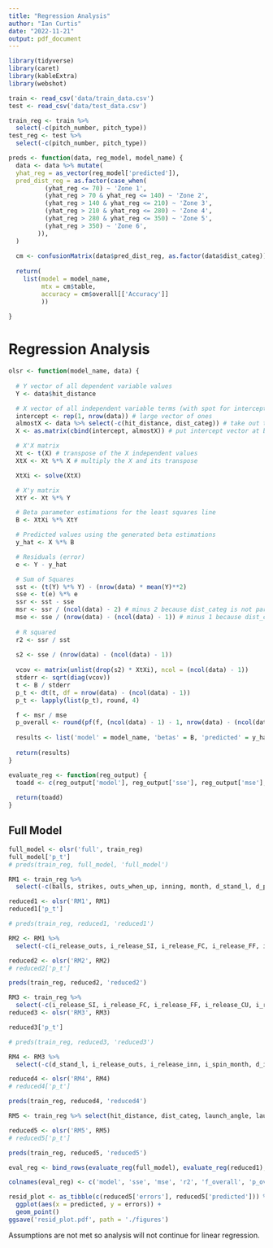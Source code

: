 ```yaml
---
title: "Regression Analysis"
author: "Ian Curtis"
date: "2022-11-21"
output: pdf_document
---
```


```r
library(tidyverse)
library(caret)
library(kableExtra)
library(webshot)
```

```r
train <- read_csv('data/train_data.csv')
test <- read_csv('data/test_data.csv')
```

```r
train_reg <- train %>% 
  select(-c(pitch_number, pitch_type))
test_reg <- test %>% 
  select(-c(pitch_number, pitch_type))
```

```r
preds <- function(data, reg_model, model_name) {
  data <- data %>% mutate(
  yhat_reg = as_vector(reg_model['predicted']),
  pred_dist_reg = as.factor(case_when(
          (yhat_reg <= 70) ~ 'Zone 1',
          (yhat_reg > 70 & yhat_reg <= 140) ~ 'Zone 2',
          (yhat_reg > 140 & yhat_reg <= 210) ~ 'Zone 3',
          (yhat_reg > 210 & yhat_reg <= 280) ~ 'Zone 4',
          (yhat_reg > 280 & yhat_reg <= 350) ~ 'Zone 5',
          (yhat_reg > 350) ~ 'Zone 6',
        )),
  )
  
  cm <- confusionMatrix(data$pred_dist_reg, as.factor(data$dist_categ))
  
  return(
    list(model = model_name, 
         mtx = cm$table, 
         accuracy = cm$overall[['Accuracy']]
         ))
  
}
```


# Regression Analysis

```r
olsr <- function(model_name, data) {
  
  # Y vector of all dependent variable values
  Y <- data$hit_distance

  # X vector of all independent variable terms (with spot for intercept)
  intercept <- rep(1, nrow(data)) # large vector of ones
  almostX <- data %>% select(-c(hit_distance, dist_categ)) # take out the dependent variable
  X <- as.matrix(cbind(intercept, almostX)) # put intercept vector at beginning

  # X'X matrix
  Xt <- t(X) # transpose of the X independent values
  XtX <- Xt %*% X # multiply the X and its transpose

  XtXi <- solve(XtX)

  # X'y matrix
  XtY <- Xt %*% Y

  # Beta parameter estimations for the least squares line
  B <- XtXi %*% XtY

  # Predicted values using the generated beta estimations
  y_hat <- X %*% B

  # Residuals (error)
  e <- Y - y_hat

  # Sum of Squares
  sst <- (t(Y) %*% Y) - (nrow(data) * mean(Y)**2)
  sse <- t(e) %*% e
  ssr <- sst - sse
  msr <- ssr / (ncol(data) - 2) # minus 2 because dist_categ is not part of analysis
  mse <- sse / (nrow(data) - (ncol(data) - 1)) # minus 1 because dist_categ is not part of analysis
  
  # R squared
  r2 <- ssr / sst
  
  s2 <- sse / (nrow(data) - (ncol(data) - 1))
  
  vcov <- matrix(unlist(drop(s2) * XtXi), ncol = (ncol(data) - 1))
  stderr <- sqrt(diag(vcov))
  t <- B / stderr
  p_t <- dt(t, df = nrow(data) - (ncol(data) - 1))
  p_t <- lapply(list(p_t), round, 4)

  f <- msr / mse
  p_overall <- round(pf(f, (ncol(data) - 1) - 1, nrow(data) - (ncol(data) - 1), lower.tail = F), 4)
  
  results <- list('model' = model_name, 'betas' = B, 'predicted' = y_hat, 'errors' = e, 'sst' = sst, 'sse' = sse, 'ssr'= ssr, 'msr' = msr, 'mse' = mse, 'r2' = r2, 's2' = s2, 'std_errs' = stderr, 't' = t, 'p_t' = p_t, 'f' = f, 'p_overall' = p_overall)
  
  return(results)
}

evaluate_reg <- function(reg_output) {
  toadd <- c(reg_output['model'], reg_output['sse'], reg_output['mse'], reg_output['r2'], reg_output['f'], reg_output['p_overall'])
  
  return(toadd)
}

```

## Full Model

```r
full_model <- olsr('full', train_reg)
full_model['p_t']
# preds(train_reg, full_model, 'full_model')
```


```r
RM1 <- train_reg %>% 
  select(-c(balls, strikes, outs_when_up, inning, month, d_stand_l, d_pthrow_l, i_release_balls, i_release_inn, i_release_spin, i_ball_strike, i_spin_month))

reduced1 <- olsr('RM1', RM1)
reduced1['p_t']

# preds(train_reg, reduced1, 'reduced1')
```

```r
RM2 <- RM1 %>% 
  select(-c(i_release_outs, i_release_SI, i_release_FC, i_release_FF, i_release_CU, i_release_SL, i_release_CH, d_inning_top), -starts_with('d_pitch'))

reduced2 <- olsr('RM2', RM2)
# reduced2['p_t']

preds(train_reg, reduced2, 'reduced2')
```

```r
RM3 <- train_reg %>% 
  select(-c(i_release_SI, i_release_FC, i_release_FF, i_release_CU, i_release_SL, i_release_CH, balls, strikes, outs_when_up, inning, month), -starts_with('d_pitch'))
reduced3 <- olsr('RM3', RM3)

reduced3['p_t']

# preds(train_reg, reduced3, 'reduced3')
```

```r
RM4 <- RM3 %>% 
  select(-c(d_stand_l, i_release_outs, i_release_inn, i_spin_month, d_inning_top, release_spin_rate))

reduced4 <- olsr('RM4', RM4)
# reduced4['p_t']

preds(train_reg, reduced4, 'reduced4')
```

```r
RM5 <- train_reg %>% select(hit_distance, dist_categ, launch_angle, launch_speed, release_spin_rate, sqrt_pitch_num, i_release_launcha, i_release_launchs, i_launches, i_launcha_spin)

reduced5 <- olsr('RM5', RM5)
# reduced5['p_t']

preds(train_reg, reduced5, 'reduced5')
```

```r
eval_reg <- bind_rows(evaluate_reg(full_model), evaluate_reg(reduced1), evaluate_reg(reduced2), evaluate_reg(reduced3), evaluate_reg(reduced4), evaluate_reg(reduced5))

colnames(eval_reg) <- c('model', 'sse', 'mse', 'r2', 'f_overall', 'p_overall')
```

```r
resid_plot <- as_tibble(c(reduced5['errors'], reduced5['predicted'])) %>% 
  ggplot(aes(x = predicted, y = errors)) +
  geom_point()
ggsave('resid_plot.pdf', path = './figures')
```

Assumptions are not met so analysis will not continue for linear regression.






